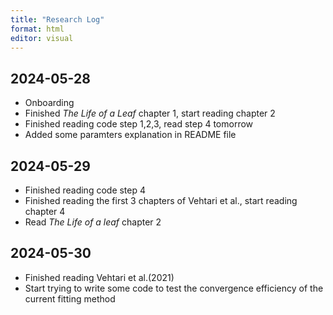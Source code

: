 ```yaml
---
title: "Research Log"
format: html
editor: visual
---
```


## 2024-05-28

-   Onboarding
-   Finished *The Life of a Leaf* chapter 1, start reading chapter 2
-   Finished reading code step 1,2,3, read step 4 tomorrow
-   Added some paramters explanation in README file

## 2024-05-29

- Finished reading code step 4
- Finished reading the first 3 chapters of Vehtari et al., start reading chapter 4
- Read *The Life of a leaf* chapter 2

## 2024-05-30

- Finished reading Vehtari et al.(2021)
- Start trying to write some code to test the convergence efficiency of the current fitting method